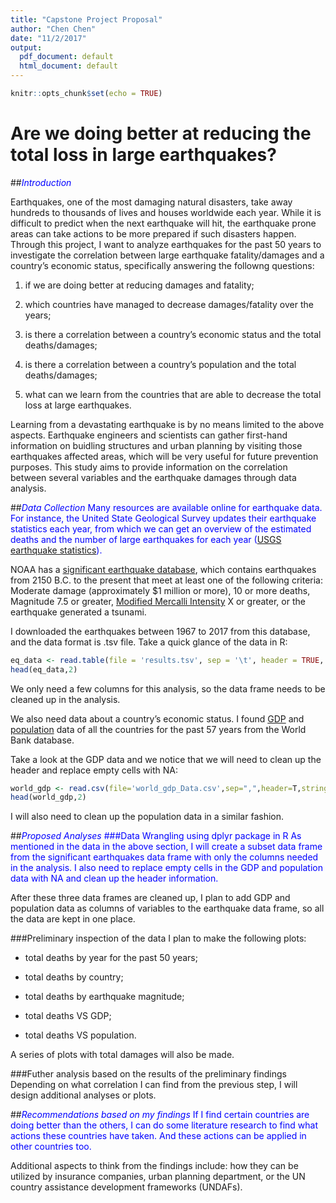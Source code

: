 ```yaml
---
title: "Capstone Project Proposal"
author: "Chen Chen"
date: "11/2/2017"
output:
  pdf_document: default
  html_document: default
---
```


```r
knitr::opts_chunk$set(echo = TRUE)
```

# Are we doing better at reducing the total loss in large earthquakes? 

##<span style="color:blue">*Introduction*

Earthquakes, one of the most damaging natural disasters, take away hundreds to thousands of lives and houses worldwide each year. While it is difficult to predict when the next earthquake will hit, the earthquake prone areas can take actions to be more prepared if such disasters happen. Through this project, I want to analyze earthquakes for the past 50 years to investigate the correlation between large earthquake fatality/damages and a country's economic status, specifically answering the followng questions:

1) if we are doing better at reducing damages and fatality; 

2) which countries have managed to decrease damages/fatality over the years; 

3) is there a correlation between a country's economic status and the total deaths/damages; 

4) is there a correlation between a country's population and the total deaths/damages; 

5) what can we learn from the countries that are able to decrease the total loss at large earthquakes.


Learning from a devastating earthquake is by no means limited to the above aspects. Earthquake engineers and scientists can gather first-hand information on buidling structures and urban planning by visiting those earthquakes affected areas, which will be very useful for future prevention purposes. This study aims to provide information on the correlation between several variables and the earthquake damages through data analysis.


##<span style="color:blue">*Data Collection*
Many resources are available online for earthquake data. For instance, the United State Geological Survey updates their earthquake statistics each year, from which we can get an overview of the estimated deaths and the number of large earthquakes for each year ([USGS earthquake statistics](https://earthquake.usgs.gov/earthquakes/browse/stats.php)). 


NOAA has a [significant earthquake database](https://www.ngdc.noaa.gov/nndc/struts/form?t=101650&s=1&d=1), which contains earthquakes from 2150 B.C. to the present that meet at least one of the following criteria: Moderate damage (approximately $1 million or more), 10 or more deaths, Magnitude 7.5 or greater, [Modified Mercalli Intensity](https://earthquake.usgs.gov/learn/topics/mercalli.php) X or greater, or the earthquake generated a tsunami. 


I downloaded the earthquakes between 1967 to 2017 from this database, and the data format is .tsv file. Take a quick glance of the data in R: 

```r
eq_data <- read.table(file = 'results.tsv', sep = '\t', header = TRUE, stringsAsFactors = F)
head(eq_data,2)
```

We only need a few columns for this analysis, so the data frame needs to be cleaned up in the analysis. 


We also need data about a country's economic status. I found [GDP](http://databank.worldbank.org/data/reports.aspx?source=2&series=NY.GDP.MKTP.CD&country=#) and [population](http://databank.worldbank.org/data/reports.aspx?source=2&series=SP.POP.TOTL&country=) data of all the countries for the past 57 years from the World Bank database. 


Take a look at the GDP data and we notice that we will need to clean up the header and replace empty cells with NA: 
```r
world_gdp <- read.csv(file='world_gdp_Data.csv',sep=",",header=T,stringsAsFactors = F)
head(world_gdp,2)
```

I will also need to clean up the population data in a similar fashion. 


##<span style="color:blue">*Proposed Analyses*
###Data Wrangling using dplyr package in R
As mentioned in the data in the above section, I will create a subset data frame from the significant earthquakes data frame with only the columns needed in the analysis. I also need to replace empty cells in the GDP and population data with NA and clean up the header information. 

After these three data frames are cleaned up, I plan to add GDP and population data as columns of variables to the earthquake data frame, so all the data are kept in one place. 


###Preliminary inspection of the data
I plan to make the following plots:

* total deaths by year for the past 50 years;

* total deaths by country;

* total deaths by earthquake magnitude;

* total deaths VS GDP;

* total deaths VS population.


A series of plots with total damages will also be made. 


###Futher analysis based on the results of the preliminary findings
Depending on what correlation I can find from the previous step, I will design additional analyses or plots. 


##<span style="color:blue">*Recommendations based on my findings*
If I find certain countries are doing better than the others, I can do some literature research to find what actions these countries have taken. And these actions can be applied in other countries too. 


Additional aspects to think from the findings include: how they can be utilized by insurance companies, urban planning department, or the UN country assistance development frameworks (UNDAFs).

